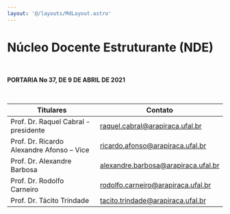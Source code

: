 ```yaml
---
layout: '@/layouts/MdLayout.astro'
---
```






Núcleo Docente Estruturante (NDE)
=================================







 


**PORTARIA No 37, DE 9 DE ABRIL DE 2021**


 




| **Titulares** | **Contato** |
| --- | --- |
| Prof. Dr. Raquel Cabral - presidente | raquel.cabral@arapiraca.ufal.br |
| Prof. Dr. Ricardo Alexandre Afonso – Vice | ricardo.afonso@arapiraca.ufal.br |
| Prof. Dr. Alexandre Barbosa | alexandre.barbosa@arapiraca.ufal.br |
| Prof. Dr. Rodolfo Carneiro | rodolfo.carneiro@arapiraca.ufal.br |
| Prof. Dr. Tácito Trindade | tacito.trindade@arapiraca.ufal.br |


 


 


 








